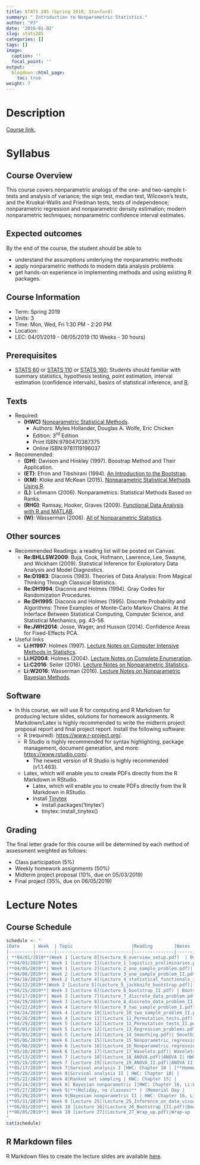 ```yaml
---
title: STATS 205 (Spring 2019, Stanford)
summary: " Introduction to Nonparametric Statistics."
author: "PJ"
date: '2019-01-02'
slug: stats205
categories: []
tags: []
image:
  caption: ''
  focal_point: ''
output:
  blogdown::html_page:
    toc: true
weight: 7
---
```


# Description

[Course link.](https://explorecourses.stanford.edu/search?q=STATS+205%3a+Introduction+to+Nonparametric+Statistics&view=catalog&filter-coursestatus-Active=on&academicYear=20182019)

 

# Syllabus

##  Course Overview

This course covers nonparametric analogs of the one- and two-sample t-tests and analysis of variance; the sign test, median test, Wilcoxon's tests, and the Kruskal-Wallis and Friedman tests, tests of independence; nonparametric regression and nonparametric density estimation; modern nonparametric techniques; nonparametric confidence interval estimates.

## Expected outcomes

By the end of the course, the student should be able to 

- understand the assumptions underlying the nonparametric methods
- apply nonparametric methods to modern data analysis problems
- get hands-on experience in implementing methods and using existing R packages.

##  Course Information

- Term: Spring 2019
- Units: 3
- Time: Mon, Wed, Fri 1:30 PM - 2:20 PM
- Location: 
- LEC: 04/01/2019 - 06/05/2019 (10 Weeks - 30 hours)

## Prerequisites
- [STATS 60](https://explorecourses.stanford.edu/search?view=catalog&filter-coursestatus-Active=on&page=0&catalog=&academicYear=20182019&q=STATS+60%3A+Introduction+to+Statistical+Methods%3A+Precalculus+&collapse=) or [STATS 110](https://explorecourses.stanford.edu/search?view=catalog&filter-coursestatus-Active=on&page=0&catalog=&academicYear=20182019&q=STATS+110%3A+Statistical+Methods+in+Engineering+and+the+Physical+Sciences&collapse=) or [STATS 160](https://explorecourses.stanford.edu/search?view=catalog&filter-coursestatus-Active=on&page=0&catalog=&academicYear=20182019&q=STATS+160%3A+Introduction+to+Statistical+Methods%3A+Precalculus+&collapse=); Students should familiar with summary statistics, hypothesis testing, point estimation, interval estimation (confidence intervals), basics of statistical inference, and [R](https://cran.r-project.org/).


##  Texts
- Required:
    - **(HWC)** [Nonparametric Statistical Methods](https://searchworks.stanford.edu/view/10356739).
        - Authors: Myles Hollander, Douglas A. Wolfe, Eric Chicken
        - Edition: $3^{rd}$ Edition
        - Print ISBN:9780470387375 
        - Online ISBN:9781119196037

- Recommended: 
    - **(DH)**: Davison and Hinkley (1997). Boostrap Method and Their Application.
    <!-- - **(EH)**: Efron and Hastie (2016). Computer Age Statistical Inference: Algorithms, Evidence, and Data Science. -->
    - **(ET)**: Efron and Tibshirani (1994). [An Introduction to the Bootstrap](https://searchworks.stanford.edu/view/9980237).
    - **(KM)**: Kloke and McKean (2015). [Nonparametric Statistical Methods Using R](https://searchworks.stanford.edu/view/10718635).
    - **(L)**: Lehmann (2006). Nonparametrics: Statistical Methods Based on Ranks.
    - **(RHG)**: Ramsay, Hooker, Graves (2009). [Functional Data Analysis with R and MATLAB](https://searchworks.stanford.edu/view/9109922).
    - **(W)**: Wasserman (2006). [All of Nonparametric Statistics](https://searchworks.stanford.edu/view/6263491).
    

##  Other sources
- Recommended Readings: a reading list will be posted on Canvas.
    - **Re:BHLLSW2009**: Buja, Cook, Hofmann, Lawrence, Lee, Swayne, and Wickham (2009). Statistical Inference for Exploratory Data Analysis and Model Diagnostics.
    - **Re:D1983**: Diaconis (1983). Theories of Data Analysis: From Magical Thinking Through Classical Statistics.
    - **Re:DH1994**: Diaconis and Holmes (1994). Gray Codes for Randomization Procedures.
    - **Re:DH1995**: Diaconis and Holmes (1995). Discrete Probability and Algorithms: Three Examples of Monte-Carlo Markov Chains: At the Interface Between Statistical Computing, Computer Science, and Statistical Mechanics, pg. 43-56.
    - **Re:JWH2014**: Josse, Wager, and Husson (2014). Confidence Areas for Fixed-Effects PCA.
    
- Useful links
    - **Li:H1997**: Holmes (1997). [Lecture Notes on Computer Intensive Methods in Statistics](http://statweb.stanford.edu/~susan/courses/b494/node3.html#SECTION00390000000000000000).
    - **Li:H2004**: Holmes (2004). [Lecture Notes on Complete Enumeration](http://statweb.stanford.edu/~susan/courses/s208/node40.html).
    - **Li:C2016**: Seiler (2016). [Lecture Notes on Nonparametric Statistics](http://christofseiler.github.io/stats205/).
    - **Li:W2016**: Wasserman (2016). [Lecture Notes on Nonparametric Bayesian Methods](http://www.stat.cmu.edu/~larry/=sml/nonparbayes.pdf).
    
##  Software
- In this course, we will use R for computing and R Markdown for producing lecture slides, solutions for homework assignments. R Markdown/Latex is highly recommended to write the midterm project proposal report and final project report. Install the following software:
    - R (required): [https://www.r-project.org/](https://www.r-project.org/).
    - R Studio is highly recommended for syntax highlighting, package management, document generation, and more: [https://www.rstudio.com/](https://www.rstudio.com/).
        - The newest version of R Studio is highly recommended (v1.1.463).
    - Latex, which will enable you to create PDFs directly from the R Markdown in RStudio.
        - Latex, which will enable you to create PDFs directly from the R Markdown in RStudio.
        - Install [Tinytex](https://yihui.name/tinytex/)
            - install.packages('tinytex')
            - tinytex::install_tinytex()

##  Grading
The final letter grade for this course will be determined by each method of assessment weighted as follows:

- Class participation (5%)
- Weekly homework assignments (50%)
- Midterm project proposal (10%, due on 05/03/2019)
- Final project (35%, due on 06/05/2019)

#  Lecture Notes

## Course Schedule

```r
schedule <- "
|Date     | Week  | Topic                      |Reading        |Notes     |
|---------|-------|----------------------------|---------------|----------|
| **04/01/2019**|Week 1 [Lecture 0](Lecture_0_overview_setup.pdf)  | Overview of current research in nonparametric and adequate initiation to R and R Markdown| [ASA Nonparametric statistics section news](https://community.amstat.org/nonparametricstatisticssection/news) gives an overview of some current research topics; install [R](https://www.r-project.org/); install [RStudio](https://www.rstudio.com/products/rstudio/); [TryR](http://tryr.codeschool.com/), [R Markdown webinar](https://www.rstudio.com/resources/videos/r-markdown-eight-ways/), [R Markdown](https://rmarkdown.rstudio.com/) provide adequate initiation to R and R Markdown.| |
|**04/03/2019**| Week 1 [Lecture 1](Lecture_1_logistics_preliminaries.pdf)| Logistics and Preliminaries | Syllabus, HWC: Chapter  1||
|**04/05/2019**| Week 1 [Lecture 2](Lecture_2_one_sample_problem.pdf)| The One-sample problem I (testing procedure) | HWC: Chapter 3.4-3.6, 3.8, 3.1-3.3, 3.7|[**Homework 1 posted**](homework_assignment_1.pdf)|
|**04/08/2019**| Week 2 [Lecture 3](Lecture_3_one_sample_problem_II.pdf)| The One-sample problem II (estimator associated with the statistic, confidence interval, example) | HWC: Chapter 3.4-3.6, 3.8, 3.1-3.3, 3.7||
|**04/10/2019**| Week 2 [Lecture 4](Lecture_4_statistical_functionals_influence_functions.pdf)|Statistical functionals and Influence functions| Notes will be posted on W: Chapter 2, ET: Chapter 4, 5, 21.3||
|**04/12/2019**|Week 2 [Lecture 5](Lecture_5_jackknife_bootstrap.pdf)| Jackknife and Bootstrap I  | HWC: Chapter 8.4 and notes will be posted based on W: Chapter 3, DH, ET: Chapter 6, 11|[**Homework 2 Posted**](homework_assignment_2.pdf), **Homework 1 Due**|
|**04/15/2019**| Week 3 [Lecture 6](Lecture_6_bootstrap_II.pdf) | Bootstrap II |Notes will be posted based on ET: Chapter 23, Re:DH1994, Re:DH1995 ||
|**04/17/2019**| Week 3 [Lecture 7](Lecture_7_discrete_data_problem.pdf)|Discrete data problems I  |HWC: Chapter 2||
|**04/19/2019**| Week 3 [Lecture 8](Lecture_8_discrete_data_problem_II.pdf)| Discrete data problems II |HWC: Chapter 10|[**Homework 3 Posted**](homework_assignment_3.pdf), **Homework 2 Due**|
|**04/22/2019**| Week 4 [Lecture 9](Lecture_9_two_sample_problem_I.pdf)| Two-sample problem I | HWC: Chapter 4||
|**04/24/2019**| Week 4 [Lecture 10](Lecture_10_two_sample_problem_II.pdf)| Two-sample problem II| HWC: Chapter 5||
|**04/26/2019**| Week 4 [Lecture 11](Lecture_11_Permutation_tests.pdf)| Permutation Test I | |[**Homework 4 Posted**](homework_assignment_4.pdf), **Homework 3 Due**|
|**04/29/2019**| Week 5 [Lecture 12](Lecture_12_Permutation_tests_II.pdf)| Permutation Test II| | |
|**05/01/2019**| Week 5 [Lecture 13](Lecture_13_Regression_problems.pdf)| Ranked-based linear regression| HWC: Chapter 9| 
|**05/03/2019**| Week 5 [Lecture 14](Lecture_14_Smoothing.pdf)| Smoothing I  |W: Chapter 4|**Midterm project proposal due** |
|**05/06/2019**| Week 6 [Lecture 15](Lecture_15_Nonparametric_regression_I.pdf)| Nonparametric regression I  |HWC: Chapter 9.7, 14, W: Chapter 5  | |
|**05/08/2019**| Week 6 [Lecture 16](Lecture_16_Nonparametric_regression_II.pdf)|Nonparametric regression II | HWC: Chapter 9.7, 14, W: Chapter 5 | |    
|**05/10/2019**| Week 6 [Lecture 17](Lecture_17_Wavelets.pdf)| Wavelets|HWC: Chapter 13, W: Chapter 9 | [**Homework 5 Posted**](homework_assignment_5.pdf), **Homework 4 Due**|
|**05/13/2019**| Week 7 [Lecture 18](Lecture_18_ANOVA.pdf)|ANOVA I| HWC: Chapter 6, 7|   |
|**05/15/2019**| Week 7 [Lecture 19](Lecture_19_ANOVA_II.pdf)|ANOVA II , multiple comparison|HWC: Chapter 6, 7 | | 
|**05/17/2019**| Week 7|Survival analysis I |HWC: Chapter 10 | [**Homework 6 Posted**](homework_assignment_6.pdf), **Homework 5 Due**| 
|**05/20/2019**| Week 8|Survival analysis II | HWC: Chapter 10| | 
|**05/22/2019**| Week 8|Ranked set sampling | HWC: Chapter 15| |
|**05/24/2019**| Week 8| Bayesian nonparametric I|HWC: Chapter 16, Li:W2016 |[**Homework 7 Posted**](homework_assignment_7.pdf), **Homework 6 Due** |
|**05/27/2019**| Week 9|**(Holiday, no classes)** | |Memorial Day |
|**05/29/2019**| Week 9|Bayesian nonparametric II | HWC: Chapter 16, Li:W2016 | | 
|**05/31/2019**| Week 9 [Lecture 25](Lecture_25_Inference_on_data_visualization.pdf)|Inference for data visualization | Re:BHLLSW2009, Re:D1983, Re:JWH2014|**Homework 7 Due** (no late submission allowed, End-Quarter Period starts) |
|**06/03/2019**| Week 10 [Lecture 26](Lecture_26_Bootstrap_III.pdf)|Bootstrap III |ET: Chapter 12, 14| |
|**06/05/2019**| Week 10 [Lecture 27](Lecture_27_Wrap_up.pdf)|Wrap-up  | | **Final project due**|
"
cat(schedule)
```

## R Markdown files

R Markdown files to create the lecture slides are available [here](https://github.com/PratheepaJ/STATS205).



